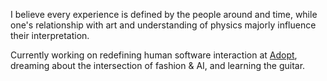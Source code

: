 
<NameTransition />

I believe every experience is defined by the people around and time, while one's relationship with art and understanding of physics majorly influence their interpretation.

Currently working on redefining human software interaction at [Adopt](/work), dreaming about the intersection of fashion & AI, and learning the guitar.